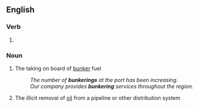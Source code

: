 ==English==

===Verb===
{{head|en|verb form}}

# {{present participle of|bunker|lang=en|nocat=1}}

{{wp}}
===Noun===
{{en-noun}}

# {{lb|en|nautical}} The taking on board of [[bunker]] fuel
#: ''The number of '''bunkerings''' at the port has been increasing.''
#: ''Our company provides '''bunkering''' services throughout the region.''
# {{lb|en|chiefly|Nigeria}} The illicit removal of [[oil]] from a pipeline or other distribution system
